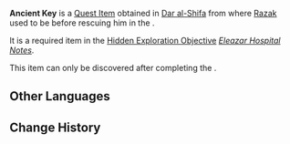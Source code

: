 {{Item Infobox
|id           = 120031
|image        = Item Black Key.png
|type         = Quest Items
|quality      = 
|description  = A key stolen by a Masked Weasel. If there is a key, then there must be a lock that matches it. But what would an abandoned hospital still have to hide?
|source1      = Obtained in [[Dar al-Shifa]]
|source2      = 
|source3      = 
|source4      = 
|source5      = 
}}
'''Ancient Key''' is a [[Quest Item]] obtained in [[Dar al-Shifa]] from where [[Razak]] used to be before rescuing him in the {{Quest|Cry From the Eleazar Hospital}}.

It is a required item in the [[Hidden Exploration Objective]] ''[[Eleazar Hospital Notes]]''.

This item can only be discovered after completing the {{Quest|Secret of the Scorching Desert}}.

<!--
==Location==
<gallery>

</gallery>
-->
==Other Languages==
{{Other Languages
|en      = Ancient Key
|zhs     = 陈旧的钥匙
|zhs_rm  = Chénjiù de Yàoshi
|zht     = 陳舊的鑰匙
|zht_rm  = Chénjiù de Yàoshi
|ja      = 古びた鍵
|ja_rm   = Furubita Kagi
|ko      = 낡은 열쇠
|es      = Llave antigua
|fr      = Clé ancienne
|ru      = Потёртый ключ
|th      = กุญแจเก่าแก่
|th_rm   = 
|vi      = Chìa Khóa Cũ Kỹ
|de      = Uralter Schlüssel
|id      = Kunci Kuno
|pt      = Chave Antiga
|tr      = Kadim Anahtar
|it      = Chiave antica
}}

==Change History==
{{Change History|3.1}}